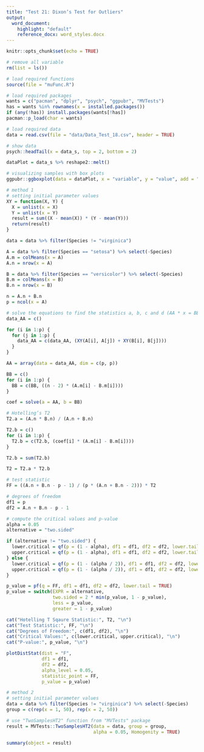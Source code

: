 ```yaml
---
title: "Test 21: Dixon’s Test for Outliers"
output:
  word_document:
    highlight: "default"
    reference_docx: word_styles.docx
---
```


```r
knitr::opts_chunk$set(echo = TRUE)
```

```r
# remove all variable
rm(list = ls())

# load required functions
source(file = "muFunc.R")

# load required packages
wants = c("pacman", "dplyr", "psych", "ggpubr", "MVTests")
has = wants %in% rownames(x = installed.packages())
if (any(!has)) install.packages(wants[!has])
pacman::p_load(char = wants)

# load required data
data = read.csv(file = "data/Data_Test_18.csv", header = TRUE)

# show data
psych::headTail(x = data_s, top = 2, bottom = 2)
```

```r
dataPlot = data_s %>% reshape2::melt()

# visualizing samples with box plots
ggpubr::ggboxplot(data = dataPlot, x = "variable", y = "value", add = "mean", ylab = "Variable (cm)")
```

```r
# method 1
# setting initial parameter values
XY = function(X, Y) {
  X = unlist(x = X)
  Y = unlist(x = Y)
  result = sum((X - mean(X)) * (Y - mean(Y)))
  return(result)
}

data = data %>% filter(Species != "virginica")

A = data %>% filter(Species == "setosa") %>% select(-Species)
A.m = colMeans(x = A)
A.n = nrow(x = A)

B = data %>% filter(Species == "versicolor") %>% select(-Species)
B.m = colMeans(x = B)
B.n = nrow(x = B)

n = A.n + B.n
p = ncol(x = A)

# solve the equations to find the statistics a, b, c and d (AA * x = BB)
data_AA = c()

for (i in 1:p) {
  for (j in 1:p) {
    data_AA = c(data_AA, (XY(A[i], A[j]) + XY(B[i], B[j])))
  }
}

AA = array(data = data_AA, dim = c(p, p))

BB = c()
for (i in 1:p) {
  BB = c(BB, ((n - 2) * (A.m[i] - B.m[i])))
}

coef = solve(a = AA, b = BB)

# Hotelling’s T2
T2.a = (A.n * B.n) / (A.n + B.n)

T2.b = c()
for (i in 1:p) {
  T2.b = c(T2.b, (coef[i] * (A.m[i] - B.m[i])))
}

T2.b = sum(T2.b)

T2 = T2.a * T2.b

# test statistic 
FF = ((A.n + B.n - p - 1) / (p * (A.n + B.n - 2))) * T2

# degrees of freedom
df1 = p
df2 = A.n + B.n - p - 1

# compute the critical values and p-value
alpha = 0.05
alternative = "two.sided"

if (alternative != "two.sided") {
  lower.critical = qf(p = (1 - alpha), df1 = df1, df2 = df2, lower.tail = FALSE)
  upper.critical = qf(p = (1 - alpha), df1 = df1, df2 = df2, lower.tail = TRUE)
} else {
  lower.critical = qf(p = (1 - (alpha / 2)), df1 = df1, df2 = df2, lower.tail = FALSE)
  upper.critical = qf(p = (1 - (alpha / 2)), df1 = df1, df2 = df2, lower.tail = TRUE)
}

p_value = pf(q = FF, df1 = df1, df2 = df2, lower.tail = TRUE)
p_value = switch(EXPR = alternative,
                 two.sided = 2 * min(p_value, 1 - p_value),
                 less = p_value,
                 greater = 1 - p_value)

cat("Hotelling T Sqaure Statistic:", T2, "\n")
cat("Test Statistic:", FF, "\n")
cat("Degrees of Freedom:", c(df1, df2), "\n")
cat("Critical Values:", c(lower.critical, upper.critical), "\n")
cat("P-value:", p_value, "\n")

plotDistStat(dist = "F",
             df1 = df1,
             df2 = df2,
             alpha_level = 0.05,
             statistic_point = FF,
             p_value = p_value)

# method 2
# setting initial parameter values
data = data %>% filter(Species != "virginica") %>% select(-Species)
group = c(rep(x = 1, 50), rep(x = 2, 50))

# use "TwoSamplesHT2" function from "MVTests" package
result = MVTests::TwoSamplesHT2(data = data, group = group, 
                                alpha = 0.05, Homogenity = TRUE)

summary(object = result)
```

